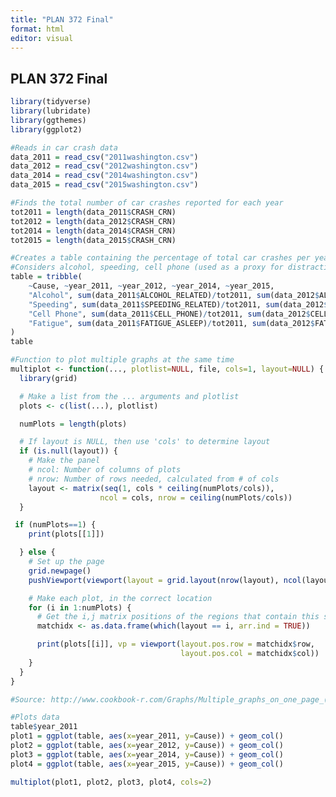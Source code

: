 ```yaml
---
title: "PLAN 372 Final"
format: html
editor: visual
---
```


## PLAN 372 Final

```r
library(tidyverse)
library(lubridate)
library(ggthemes)
library(ggplot2)
```


```r
#Reads in car crash data
data_2011 = read_csv("2011washington.csv")
data_2012 = read_csv("2012washington.csv")
data_2014 = read_csv("2014washington.csv")
data_2015 = read_csv("2015washington.csv")
```

```r
#Finds the total number of car crashes reported for each year
tot2011 = length(data_2011$CRASH_CRN)
tot2012 = length(data_2012$CRASH_CRN)
tot2014 = length(data_2014$CRASH_CRN)
tot2015 = length(data_2015$CRASH_CRN)
```

```r
#Creates a table containing the percentage of total car crashes per year that each of these factors makes up
#Considers alcohol, speeding, cell phone (used as a proxy for distraction/distracted driving), and fatigue
table = tribble(
    ~Cause, ~year_2011, ~year_2012, ~year_2014, ~year_2015, 
    "Alcohol", sum(data_2011$ALCOHOL_RELATED)/tot2011, sum(data_2012$ALCOHOL_RELATED)/tot2012, sum(data_2014$ALCOHOL_RELATED)/tot2014, sum(data_2015$ALCOHOL_RELATED)/tot2015,
    "Speeding", sum(data_2011$SPEEDING_RELATED)/tot2011, sum(data_2012$SPEEDING_RELATED)/tot2012, sum(data_2014$SPEEDING_RELATED)/tot2014, sum(data_2015$SPEEDING_RELATED)/tot2015,
    "Cell Phone", sum(data_2011$CELL_PHONE)/tot2011, sum(data_2012$CELL_PHONE)/tot2012, sum(data_2014$CELL_PHONE)/tot2014, sum(data_2015$CELL_PHONE)/tot2015,
    "Fatigue", sum(data_2011$FATIGUE_ASLEEP)/tot2011, sum(data_2012$FATIGUE_ASLEEP)/tot2012, sum(data_2014$FATIGUE_ASLEEP)/tot2014, sum(data_2015$FATIGUE_ASLEEP)/tot2015,
)
table
```


```r
#Function to plot multiple graphs at the same time
multiplot <- function(..., plotlist=NULL, file, cols=1, layout=NULL) {
  library(grid)

  # Make a list from the ... arguments and plotlist
  plots <- c(list(...), plotlist)

  numPlots = length(plots)

  # If layout is NULL, then use 'cols' to determine layout
  if (is.null(layout)) {
    # Make the panel
    # ncol: Number of columns of plots
    # nrow: Number of rows needed, calculated from # of cols
    layout <- matrix(seq(1, cols * ceiling(numPlots/cols)),
                    ncol = cols, nrow = ceiling(numPlots/cols))
  }

 if (numPlots==1) {
    print(plots[[1]])

  } else {
    # Set up the page
    grid.newpage()
    pushViewport(viewport(layout = grid.layout(nrow(layout), ncol(layout))))

    # Make each plot, in the correct location
    for (i in 1:numPlots) {
      # Get the i,j matrix positions of the regions that contain this subplot
      matchidx <- as.data.frame(which(layout == i, arr.ind = TRUE))

      print(plots[[i]], vp = viewport(layout.pos.row = matchidx$row,
                                      layout.pos.col = matchidx$col))
    }
  }
}

#Source: http://www.cookbook-r.com/Graphs/Multiple_graphs_on_one_page_(ggplot2)/

```


```r
#Plots data 
table$year_2011
plot1 = ggplot(table, aes(x=year_2011, y=Cause)) + geom_col()
plot2 = ggplot(table, aes(x=year_2012, y=Cause)) + geom_col()
plot3 = ggplot(table, aes(x=year_2014, y=Cause)) + geom_col()
plot4 = ggplot(table, aes(x=year_2015, y=Cause)) + geom_col()

multiplot(plot1, plot2, plot3, plot4, cols=2)
```